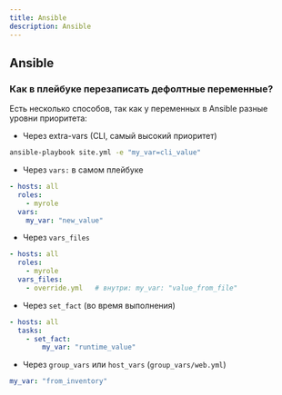 ```yaml
---
title: Ansible
description: Ansible
---
```


## Ansible

### Как в плейбуке перезаписать дефолтные переменные?

Есть несколько способов, так как у переменных в Ansible разные уровни приоритета:
- Через extra-vars (CLI, самый высокий приоритет)
```bash
ansible-playbook site.yml -e "my_var=cli_value"
```
- Через `vars:` в самом плейбуке
```yaml
- hosts: all
  roles:
    - myrole
  vars:
    my_var: "new_value"
```
- Через `vars_files`
```yaml
- hosts: all
  roles:
    - myrole
  vars_files:
    - override.yml   # внутри: my_var: "value_from_file"
```
- Через `set_fact` (во время выполнения)
```yaml
- hosts: all
  tasks:
    - set_fact:
        my_var: "runtime_value"
```
- Через `group_vars` или `host_vars` (`group_vars/web.yml`)
```yaml
my_var: "from_inventory"
```

